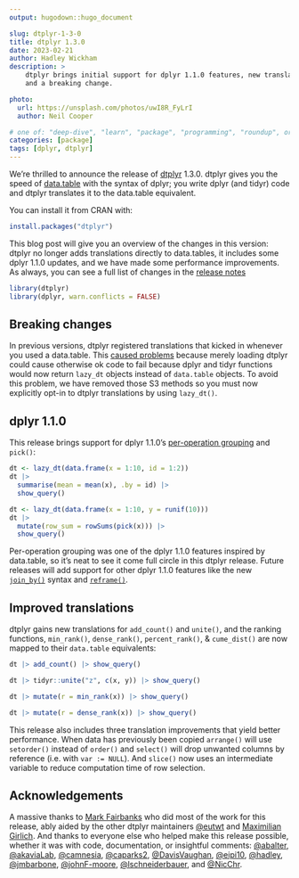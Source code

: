 ```yaml
---
output: hugodown::hugo_document

slug: dtplyr-1-3-0
title: dtplyr 1.3.0
date: 2023-02-21
author: Hadley Wickham
description: >
    dtplyr brings initial support for dplyr 1.1.0 features, new translations, 
    and a breaking change.

photo:
  url: https://unsplash.com/photos/uwI8R_FyLrI
  author: Neil Cooper

# one of: "deep-dive", "learn", "package", "programming", "roundup", or "other"
categories: [package] 
tags: [dplyr, dtplyr]
---
```


```{=html}
<!--
TODO:
* [x] Look over / edit the post's title in the yaml
* [x] Edit (or delete) the description; note this appears in the Twitter card
* [x] Pick category and tags (see existing with `hugodown::tidy_show_meta()`)
* [x] Find photo & update yaml metadata
* [x] Create `thumbnail-sq.jpg`; height and width should be equal
* [x] Create `thumbnail-wd.jpg`; width should be >5x height
* [x] `hugodown::use_tidy_thumbnails()`
* [x] Add intro sentence, e.g. the standard tagline for the package
* [x] `usethis::use_tidy_thanks()`
-->
```
We're thrilled to announce the release of [dtplyr](https://dtplyr.tidyverse.org) 1.3.0.
dtplyr gives you the speed of [data.table](http://r-datatable.com/) with the syntax of dplyr; you write dplyr (and tidyr) code and dtplyr translates it to the data.table equivalent.

You can install it from CRAN with:

```r
install.packages("dtplyr")
```

This blog post will give you an overview of the changes in this version: dtplyr no longer adds translations directly to data.tables, it includes some dplyr 1.1.0 updates, and we have made some performance improvements.
As always, you can see a full list of changes in the [release notes](https://github.com/tidyverse/dtplyr/releases/tag/v1.3.0)

```r
library(dtplyr)
library(dplyr, warn.conflicts = FALSE)
```

## Breaking changes

In previous versions, dtplyr registered translations that kicked in whenever you used a data.table.
This [caused problems](https://github.com/tidyverse/dtplyr/issues/312) because merely loading dtplyr could cause otherwise ok code to fail because dplyr and tidyr functions would now return `lazy_dt` objects instead of `data.table` objects.
To avoid this problem, we have removed those S3 methods so you must now explicitly opt-in to dtplyr translations by using `lazy_dt()`.

## dplyr 1.1.0

This release brings support for dplyr 1.1.0's [per-operation grouping](https://www.tidyverse.org/blog/2023/02/dplyr-1-1-0-per-operation-grouping/) and `pick()`:

```r
dt <- lazy_dt(data.frame(x = 1:10, id = 1:2))
dt |> 
  summarise(mean = mean(x), .by = id) |> 
  show_query()

dt <- lazy_dt(data.frame(x = 1:10, y = runif(10)))
dt |> 
  mutate(row_sum = rowSums(pick(x))) |> 
  show_query()
```

Per-operation grouping was one of the dplyr 1.1.0 features inspired by data.table, so it's neat to see it come full circle in this dtplyr release.
Future releases will add support for other dplyr 1.1.0 features like the new [`join_by()`](https://www.tidyverse.org/blog/2023/01/dplyr-1-1-0-joins/#join_by) syntax and [`reframe()`](https://www.tidyverse.org/blog/2023/02/dplyr-1-1-0-pick-reframe-arrange/#reframe).

## Improved translations

dtplyr gains new translations for `add_count()` and `unite()`, and the ranking functions, `min_rank()`, `dense_rank()`, `percent_rank()`, & `cume_dist()` are now mapped to their `data.table` equivalents:

```r
dt |> add_count() |> show_query()

dt |> tidyr::unite("z", c(x, y)) |> show_query()

dt |> mutate(r = min_rank(x)) |> show_query()

dt |> mutate(r = dense_rank(x)) |> show_query()
```

This release also includes three translation improvements that yield better performance.
When data has previously been copied `arrange()` will use `setorder()` instead of `order()` and `select()` will drop unwanted columns by reference (i.e. with `var := NULL`).
And `slice()` now uses an intermediate variable to reduce computation time of row selection.

## Acknowledgements

A massive thanks to [Mark Fairbanks](https://github.com/markfairbanks) who did most of the work for this release, ably aided by the other dtplyr maintainers [\@eutwt](https://github.com/eutwt) and [Maximilian Girlich](https://github.com/mgirlich).
And thanks to everyone else who helped make this release possible, whether it was with code, documentation, or insightful comments: [\@abalter](https://github.com/abalter), [\@akaviaLab](https://github.com/akaviaLab), [\@camnesia](https://github.com/camnesia), [\@caparks2](https://github.com/caparks2), [\@DavisVaughan](https://github.com/DavisVaughan), [\@eipi10](https://github.com/eipi10), [\@hadley](https://github.com/hadley), [\@jmbarbone](https://github.com/jmbarbone), [\@johnF-moore](https://github.com/johnF-moore), [\@lschneiderbauer](https://github.com/lschneiderbauer), and [\@NicChr](https://github.com/NicChr).
